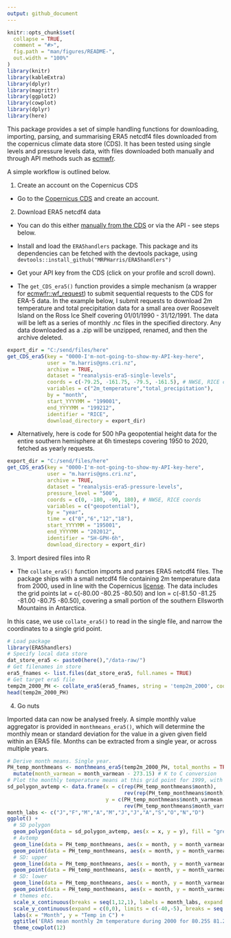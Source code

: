 ```yaml
---
output: github_document
---
```


```r
knitr::opts_chunk$set(
  collapse = TRUE,
  comment = "#>",
  fig.path = "man/figures/README-",
  out.width = "100%"
)
library(knitr)
library(kableExtra)
library(dplyr)
library(magrittr)
library(ggplot2)
library(cowplot)
library(dplyr)
library(here)
```

This package provides a set of simple handling functions for downloading, importing, parsing, and summarising ERA5 netcdf4 files downloaded from the copernicus climate data store (CDS). It has been tested using single levels and pressure levels data, with files downloaded both manually and through API methods such as [ecmwfr](https://github.com/bluegreen-labs/ecmwfr).

A simple workflow is outlined below.

1) Create an account on the Copernicus CDS

* Go to the [Copernicus CDS](https://cds.climate.copernicus.eu/cdsapp#!/home) and create an account. 

2) Download ERA5 netcdf4 data 

* You can do this either [manually from the CDS](https://cds.climate.copernicus.eu/cdsapp#!/search?type=dataset&text=ERA5) or via the API - see steps below. 

* Install and load the `ERA5handlers` package. This package and its dependencies can be fetched with the devtools package, using `devtools::install_github("MRPHarris/ERA5handlers")`

* Get your API key from the CDS (click on your profile and scroll down). 

* The `get_CDS_era5()` function provides a simple mechanism (a wrapper for [ecmwfr::wf_request](https://github.com/bluegreen-labs/ecmwfr)) to submit sequential requests to the CDS for ERA-5 data. In the example below, I submit requests to download 2m temperature and total precipitation data for a small area over Roosevelt Island on the Ross Ice Shelf covering 01/01/1990 - 31/12/1991. The data will be left as a series of monthly .nc files in the specified directory. Any data downloaded as a .zip will be unzipped, renamed, and then the archive deleted. 

```r
export_dir = "C:/send/files/here"
get_CDS_era5(key = "0000-I'm-not-going-to-show-my-API-key-here",
             user = "m.harris@gns.cri.nz",
             archive = TRUE,
             dataset = "reanalysis-era5-single-levels",
             coords = c(-79.25, -161.75, -79.5, -161.5), # NWSE, RICE coords
             variables = c("2m_temperature","total_precipitation"),
             by = "month",
             start_YYYYMM = "199001",
             end_YYYYMM = "199212",
             identifier = "RICE",
             download_directory = export_dir)
```

* Alternatively, here is code for 500 hPa geopotential height data for the entire southern hemisphere at 6h timesteps covering 1950 to 2020, fetched as yearly requests.

```r
export_dir = "C:/send/files/here"
get_CDS_era5(key = "0000-I'm-not-going-to-show-my-API-key-here",
             user = "m.harris@gns.cri.nz",
             archive = TRUE,
             dataset = "reanalysis-era5-pressure-levels",
             pressure_level = "500",
             coords = c(0, -180, -90, 180), # NWSE, RICE coords
             variables = c("geopotential"),
             by = "year",
             time = c("0","6","12","18"),
             start_YYYYMM = "195001",
             end_YYYYMM = "202012",
             identifier = "SH-GPH-6h",
             download_directory = export_dir)
```

3) Import desired files into R

* The `collate_era5()` function imports and parses ERA5 netcdf4 files. The package ships with a small netcdf4 file containing 2m temperature data from 2000, used in line with the Copernicus [license](https://cds.climate.copernicus.eu/api/v2/terms/static/licence-to-use-copernicus-products.pdf). The data includes the grid points lat = c(-80.00 -80.25 -80.50) and lon = c(-81.50 -81.25 -81.00 -80.75 -80.50), covering a small portion of the southern Ellsworth Mountains in Antarctica.

In this case, we use `collate_era5()` to read in the single file, and narrow the coordinates to a single grid point.

```r
# Load package
library(ERA5handlers)
# Specify local data store
dat_store_era5 <- paste0(here(),"/data-raw/")
# Get filenames in store
era5_fnames <- list.files(dat_store_era5, full.names = TRUE)
# Get target era5 file
temp2m_2000_PH <- collate_era5(era5_fnames, string = 'temp2m_2000', coords = c(-80.25, -81.25))
head(temp2m_2000_PH)
```

4) Go nuts

Imported data can now be analysed freely. A simple monthly value aggregator is provided in `monthmeans_era5()`, which will determine the monthly mean or standard deviation for the value in a given given field within an ERA5 file. Months can be extracted from a single year, or across multiple years.

```r
# Derive month means. Single year.
PH_temp_monthmeans <- monthmeans_era5(temp2m_2000_PH, total_months = TRUE) %>%
  mutate(month_varmean = month_varmean - 273.15) # K to C conversion
# Plot the monthly temperature means at this grid point for 1999, with standard devations
sd_polygon_avtemp <- data.frame(x = c(rep(PH_temp_monthmeans$month), 
                                      rev(rep(PH_temp_monthmeans$month))), 
                                y = c(PH_temp_monthmeans$month_varmean + PH_temp_monthmeans$month_varsd, 
                                      rev(PH_temp_monthmeans$month_varmean - PH_temp_monthmeans$month_varsd)))
month_labs <- c("J","F","M","A","M","J","J","A","S","O","N","D")
ggplot() +
  # SD polygon
  geom_polygon(data = sd_polygon_avtemp, aes(x = x, y = y), fill = "grey60", colour = "NA", alpha = 0.2) +
  # Avtemp
  geom_line(data = PH_temp_monthmeans, aes(x = month, y = month_varmean)) +
  geom_point(data = PH_temp_monthmeans, aes(x = month, y = month_varmean)) +
  # SD: upper
  geom_line(data = PH_temp_monthmeans, aes(x = month, y = month_varmean + month_varsd), linetype = 'dashed') +
  geom_point(data = PH_temp_monthmeans, aes(x = month, y = month_varmean + month_varsd), shape = 4) +
  # SD: lower
  geom_line(data = PH_temp_monthmeans, aes(x = month, y = month_varmean - month_varsd), linetype = 'dashed') +
  geom_point(data = PH_temp_monthmeans, aes(x = month, y = month_varmean - month_varsd), shape = 4) +
  # themes etc.
  scale_x_continuous(breaks = seq(1,12,1), labels = month_labs, expand = c(0,0)) +
  scale_y_continuous(expand = c(0,0), limits = c(-40,-5), breaks = seq(-40,-5,5)) +
  labs(x = "Month", y = "Temp in C") +
  ggtitle('ERA5 mean monthly 2m temperature during 2000 for 80.25S 81.25W') +
  theme_cowplot(12)

```


